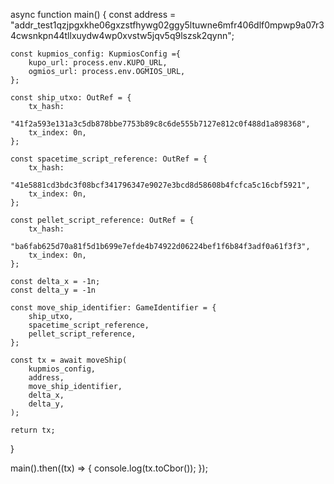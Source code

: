 
async function main() {
    const address =
        "addr_test1qzjpgxkhe06gxzstfhywg02ggy5ltuwne6mfr406dlf0mpwp9a07r34cwsnkpn44tllxuydw4wp0xvstw5jqv5q9lszsk2qynn";
    
    const kupmios_config: KupmiosConfig ={
        kupo_url: process.env.KUPO_URL,
        ogmios_url: process.env.OGMIOS_URL,
    };

    const ship_utxo: OutRef = {
        tx_hash:
            "41f2a593e131a3c5db878bbe7753b89c8c6de555b7127e812c0f488d1a898368",
        tx_index: 0n,
    };

    const spacetime_script_reference: OutRef = {
        tx_hash:
            "41e5881cd3bdc3f08bcf341796347e9027e3bcd8d58608b4fcfca5c16cbf5921",
        tx_index: 0n,
    };

    const pellet_script_reference: OutRef = {
        tx_hash:
            "ba6fab625d70a81f5d1b699e7efde4b74922d06224bef1f6b84f3adf0a61f3f3",
        tx_index: 0n,
    };

    const delta_x = -1n;
    const delta_y = -1n

    const move_ship_identifier: GameIdentifier = {
        ship_utxo,
        spacetime_script_reference,
        pellet_script_reference,
    };

    const tx = await moveShip(
        kupmios_config,
        address,
        move_ship_identifier,
        delta_x,
        delta_y,
    );

    return tx;
}

main().then((tx) => {
    console.log(tx.toCbor());
});